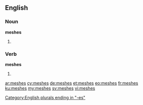 ==English==

===Noun===
'''meshes'''

# {{plural of|mesh}}

===Verb===
'''meshes'''

# {{third-person singular of|mesh}}

[[Category:English plurals ending in "-es"]]

[[ar:meshes]]
[[cy:meshes]]
[[de:meshes]]
[[et:meshes]]
[[eo:meshes]]
[[fr:meshes]]
[[ku:meshes]]
[[my:meshes]]
[[sv:meshes]]
[[vi:meshes]]